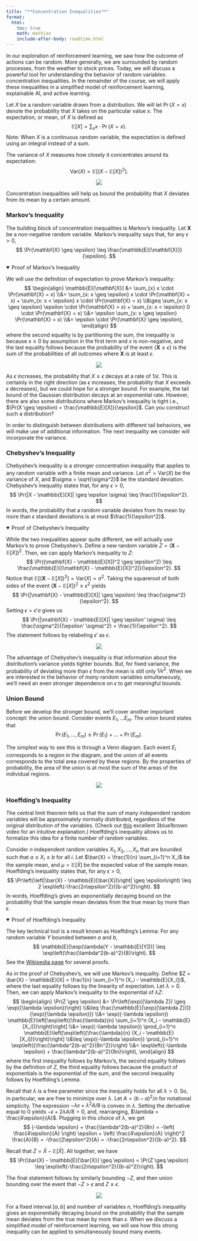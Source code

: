 ```yaml
---
title: "**Concentration Inequalities**"
format:
  html:
    toc: true
    math: mathjax
    include-after-body: readtime.html
---
```


In our exploration of reinforcement learning, we saw how the outcome of actions can be random.
More generally, we are surrounded by random processes, from the weather to stock prices.
Today, we will discuss a powerful tool for understanding the behavior of random variables: concentration inequalities.
In the remainder of the course, we will apply these inequalities in a simplified model of reinforcement learning, explainable AI, and active learning.

Let $X$ be a random variable drawn from a distribution.
We will let $\Pr(X = x)$ denote the probability that $X$ takes on the particular value $x$.
The expectation, or mean, of $X$ is defined as
$$
\mathbb{E}[X] = \sum_{x} x \cdot \Pr(X = x).
$$
Note: When $X$ is a continuous random variable, the expectation is defined using an integral instead of a sum.

The variance of $X$ measures how closely it concentrates around its expectation:
$$
\text{Var}(X) = \mathbb{E}[(X - \mathbb{E}[X])^2].
$$

<center><img src="images/concentration_intro.svg" class="responsive-img"></center>

Concentration inequalities will help us bound the probability that $X$ deviates from its mean by a certain amount.

### Markov's Inequality

The building block of concentration inequalities is Markov's inequality.
Let $\mathbf{X}$ be a non-negative random variable.
Markov's inequality says that, for any $\epsilon > 0$,
$$
\Pr(\mathbf{X} \geq \epsilon) \leq \frac{\mathbb{E}[\mathbf{X}]}{\epsilon}.
$$

::: {.proof-block}
<details open>
<summary>Proof of Markov's Inequality</summary>

We will use the definition of expectation to prove Markov's inequality:
$$
\begin{align}
\mathbb{E}[\mathbf{X}]
&= \sum_{x} x \cdot \Pr(\mathbf{X} = x)
\\&= \sum_{x: x \geq \epsilon} x \cdot \Pr(\mathbf{X} = x) + \sum_{x: x < \epsilon} x \cdot \Pr(\mathbf{X} = x)
\\&\geq \sum_{x: x \geq \epsilon} \epsilon \cdot \Pr(\mathbf{X} = x) + \sum_{x: x < \epsilon} 0 \cdot \Pr(\mathbf{X} = x)
\\&= \epsilon \sum_{x: x \geq \epsilon} \Pr(\mathbf{X} = x)
\\&= \epsilon \cdot \Pr(\mathbf{X} \geq \epsilon),
\end{align}
$$
where the second equality is by partitioning the sum, the inequality is because $x \geq 0$ by assumption in the first term and $x$ is non-negative, and the last equality follows because the probability of the event $\{\mathbf{X} \geq \epsilon\}$ is the sum of the probabilities of all outcomes where $\mathbf{X}$ is at least $\epsilon$.

</details>
:::

<center><img src="images/concentration_markov+.svg" class="responsive-img"></center>

As $\epsilon$ increases, the probability that $X \geq \epsilon$ decays at a rate of $1/\epsilon$.
This is certainly in the right direction (as $\epsilon$ increases, the probability that $X$ exceeds $\epsilon$ decreases), but we could hope for a stronger bound.
For example, the tail bound of the Gaussian distribution decays at an exponential rate.
However, there are also some distributions where Markov's inequality is tight i.e., $\Pr(X \geq \epsilon) = \frac{\mathbb{E}[X]}{\epsilon}$.
Can you construct such a distribution?

In order to distinguish between distributions with different tail behaviors, we will make use of additional information.
The next inequality we consider will incorporate the variance.

### Chebyshev's Inequality {#chebyshev}

Chebyshev's inequality is a stronger concentration inequality that applies to any random variable with a finite mean and variance.
Let $\sigma^2 = \text{Var}(X)$ be the variance of $X$, and $\sigma = \sqrt{\sigma^2}$ be the standard deviation.
Chebyshev's inequality states that, for any $\epsilon > 0$,
$$
\Pr(|X - \mathbb{E}[X]| \geq \epsilon \sigma) \leq \frac{1}{\epsilon^2}.
$$
In words, the probability that a random variable deviates from its mean by more than $\epsilon$ standard deviations is at most $\frac{1}{\epsilon^2}$.

::: {.proof-block}
<details open>
<summary>Proof of Chebyshev's Inequality</summary>

While the two inequalities appear quite different, we will actually use Markov's to prove Chebyshev's.
Define a new random variable $Z = (\mathbf{X} - \mathbb{E}[X])^2$.
Then, we can apply Markov's inequality to $Z$:
$$
\Pr((\mathbf{X} - \mathbb{E}[X])^2 \geq \epsilon^2) \leq \frac{\mathbb{E}[(\mathbf{X} - \mathbb{E}[X])^2]}{\epsilon^2}.
$$
Notice that $\mathbb{E}[(\mathbf{X} - \mathbb{E}[X])^2] = \text{Var}(X) = \sigma^2$.
Taking the squareroot of both sides of the event $(\mathbf{X} - \mathbb{E}[X])^2 \geq \epsilon^2$ yields
$$
\Pr(|\mathbf{X} - \mathbb{E}[X]| \geq \epsilon) \leq \frac{\sigma^2}{\epsilon^2}.
$$
Setting $\epsilon = \epsilon' \sigma$ gives us
$$
\Pr(|\mathbf{X} - \mathbb{E}[X]| \geq \epsilon' \sigma) \leq \frac{\sigma^2}{(\epsilon' \sigma)^2} = \frac{1}{\epsilon'^2}.
$$
The statement follows by relabeling $\epsilon'$ as $\epsilon$.

</details>
:::

<center><img src="images/concentration_chebyshev+.svg" class="responsive-img"></center>

The advantage of Chebyshev's inequality is that information about the distribution's variance yields tighter bounds.
But, for fixed variance, the probability of deviating more than $\epsilon$ from the mean is still only $1/\epsilon^2$.
When we are interested in the behavior of *many* random variables simultaneously, we'll need an even stronger dependence on $\epsilon$ to get meaningful bounds.

### Union Bound

Before we develop the stronger bound, we'll cover another important concept: the union bound.
Consider events $E_1, \ldots E_m$.
The union bound states that
$$
\Pr\left( E_1, \ldots, E_m \right) \leq \Pr(E_1) + \ldots + \Pr(E_m).
$$

The simplest way to see this is through a Venn diagram. Each event $E_i$ corresponds to a region in the diagram, and the union of all events corresponds to the total area covered by these regions. By the properties of probability, the area of the union is at most the sum of the areas of the individual regions.

<center><img src="images/concentration_union.svg" class="responsive-img"></center>

### Hoeffding's Inequality {#hoeffding}

The central limit theorem tells us that the sum of many independent random variables will be approximately normally distributed, regardless of the original distribution of the variables.
(Check out [this](https://www.youtube.com/watch?v=zeJD6dqJ5lo) excellent 3blue1brown video for an intuitive explanation.)
Hoeffding's inequality allows us to formalize this idea for a finite number of random variables.

Consider $n$ independent random variables $X_1, X_2, \ldots, X_n$ that are bounded such that $a \leq X_i \leq b$ for all $i$. Let $\bar{X} = \frac{1}{n} \sum_{i=1}^n X_i$ be the sample mean, and $\mu = \mathbb{E}[\bar{X}]$ be the expected value of the sample mean.
Hoeffding's inequality states that, for any $\epsilon > 0$,
$$
\Pr\left(\left|\bar{X} - \mathbb{E}[\bar{X}]\right| \geq \epsilon\right) \leq 2 \exp\left(-\frac{2n\epsilon^2}{(b-a)^2}\right).
$$
In words, Hoeffding's gives an exponentially decaying bound on the probability that the sample mean deviates from the true mean by more than $\epsilon$.

::: {.proof-block}
<details open>
<summary>Proof of Hoeffding's Inequality</summary>

The key technical tool is a result known as Hoeffding's Lemma:
For any random variable $Y$ bounded between $a$ and $b$,
$$
\mathbb{E}[\exp(\lambda(Y - \mathbb{E}[Y]))]
\leq \exp\left(\frac{\lambda^2(b-a)^2}{8}\right).
$$
See the [Wikipedia page](https://en.wikipedia.org/wiki/Hoeffding%27s_lemma) for several proofs.

As in the proof of Chebyshev's, we will use Markov's inequality.
Define $Z = \bar{X} - \mathbb{E}[X] = \frac1{n} \sum_{i=1}^n (X_i - \mathbb{E}[X_i])$, where the last equality follows by the linearity of expectation.
Let $\lambda > 0$.
Then, we can apply Markov's inequality to the exponential of $\lambda Z$:
$$
\begin{align}
\Pr(Z \geq \epsilon) &= \Pr\left(\exp({\lambda Z}) \geq \exp({\lambda \epsilon})\right)
\\&\leq \frac{\mathbb{E}[\exp({\lambda Z})]}{\exp({\lambda \epsilon})}
\\&= \exp({-\lambda \epsilon})
\mathbb{E}\left[\exp\left({\frac{\lambda}{n} \sum_{i=1}^n (X_i - \mathbb{E}[X_i])}\right)\right]
\\&=  \exp({-\lambda \epsilon}) \prod_{i=1}^n \mathbb{E}\left[\exp\left({\frac{\lambda}{n} (X_i - \mathbb{E}[X_i])}\right)\right]
\\&\leq \exp({-\lambda \epsilon}) \prod_{i=1}^n \exp\left({\frac{\lambda^2(b-a)^2}{8n^2}}\right)
\\&= \exp\left({-\lambda \epsilon} + \frac{\lambda^2(b-a)^2}{8n}\right),
\end{align}
$$
where the first inequality follows by Markov's,
the second equality follows by the definition of $Z$,
the third equality follows because the product of exponentials is the exponential of the sum,
and the second inequality follows by Hoeffding's Lemma.

Recall that $\lambda$ is a free parameter since the inequality holds for all $\lambda > 0$.
So, in particular, we are free to minimize over $\lambda$.
Let $A = (b-a)^2/n$ for notational simplicity.
The expression $-\lambda \epsilon + \lambda^2 A/8$ is convex in $\lambda$.
Setting the derivative equal to 0 yields $-\epsilon + 2\lambda A / 8=0$, and, rearranging, $\lambda = \frac{4\epsilon}{A}$.
Plugging in this choice of $\lambda$, we get
$$
{-\lambda \epsilon} + \frac{\lambda^2(b-a)^2}{8n}
= -\left( \frac{4\epsilon}{A} \right) \epsilon + \left( \frac{4\epsilon}{A} \right)^2 \frac{A}{8}
= -\frac{2\epsilon^2}{A}
= -\frac{2n\epsilon^2}{(b-a)^2}.
$$

Recall that $Z = \bar{X} - \mathbb{E}[\bar{X}]$.
All together, we have
$$
\Pr(\bar{X} - \mathbb{E}[\bar{X}] \geq \epsilon)
= \Pr(Z \geq \epsilon)
\leq \exp\left(-\frac{2n\epsilon^2}{(b-a)^2}\right).
$$

The final statement follows by similarly bounding $-Z$, and then union bounding over the event that $-Z > \epsilon$ and $Z \geq \epsilon$.

</details>
:::

<center><img src="images/concentration_hoeffding+.svg" class="responsive-img"></center>

For a fixed interval $[a, b]$ and number of variables $n$, Hoeffding's inequality gives an exponentially decaying bound on the probability that the sample mean deviates from the true mean by more than $\epsilon$.
When we discuss a simplified model of reinforcement learning, we will see how this strong inequality can be applied to simultaneously bound many events.
